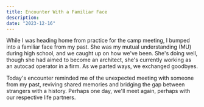 ```yaml
---
title: Encounter With a Familiar Face
description:
date: "2023-12-16"
---
```


While I was heading home from practice for the camp meeting, I bumped into a familiar face from my past. She was my mutual understanding (MU) during high school, and we caught up on how we've been. She's doing well, though she had aimed to become an architect, she's currently working as an autocad operator in a firm. As we parted ways, we exchanged goodbyes.

Today's encounter reminded me of the unexpected meeting with someone from my past, reviving shared memories and bridging the gap between strangers with a history. Perhaps one day, we'll meet again, perhaps with our respective life partners.

